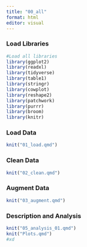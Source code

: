 ```yaml
---
title: "00_all"
format: html
editor: visual
---
```


### Load Libraries

```r
#Load all libraries
library(ggplot2)
library(readxl)
library(tidyverse)
library(table1)
library(stringr)
library(cowplot)
library(reshape2)
library(patchwork)
library(purrr)
library(broom)
library(knitr)

```

### Load Data

```r
knit("01_load.qmd")
```

### Clean Data

```r
knit("02_clean.qmd")
```

### Augment Data

```r
knit("03_augment.qmd")
```

### Description and Analysis

```r
knit("05_analysis_01.qmd")
knit("Plots.qmd")
#xd
```
